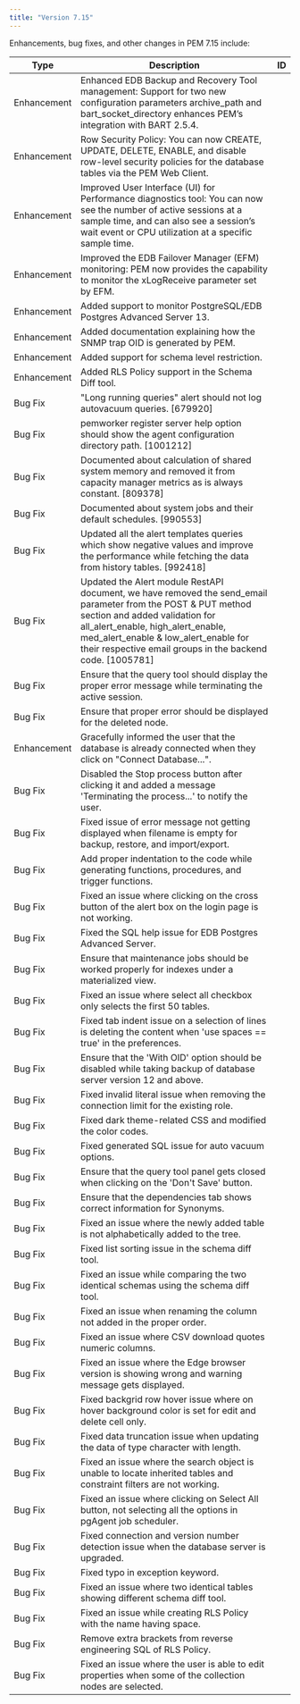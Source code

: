 ```yaml
---
title: "Version 7.15"
---
```


Enhancements, bug fixes, and other changes in PEM 7.15 include:

| Type        | Description | ID       |
|-------------|------------ | -------- |
| Enhancement | Enhanced EDB Backup and Recovery Tool management: Support for two new configuration parameters archive_path and bart_socket_directory enhances PEM’s integration with BART 2.5.4.                                      |
| Enhancement | Row Security Policy: You can now CREATE, UPDATE, DELETE, ENABLE, and disable row-level security policies for the database tables via the PEM Web Client.  |
| Enhancement | Improved User Interface (UI) for Performance diagnostics tool: You can now see the number of active sessions at a sample time, and can also see a session’s wait event or CPU utilization at a specific sample time.      |
| Enhancement | Improved the EDB Failover Manager (EFM) monitoring: PEM now provides the capability to monitor the xLogReceive parameter set by EFM.                |
| Enhancement | Added support to monitor PostgreSQL/EDB Postgres Advanced Server 13.             |
| Enhancement | Added documentation explaining how the SNMP trap OID is generated by PEM.        |
| Enhancement | Added support for schema level restriction.                                      |
| Enhancement | Added RLS Policy support in the Schema Diff tool.                                |
| Bug Fix     | "Long running queries" alert should not log autovacuum queries. [679920]         |
| Bug Fix     | pemworker register server help option should show the agent configuration directory path. [1001212]                                                 |
| Bug Fix     | Documented about calculation of shared system memory and removed it from capacity manager metrics as is always constant. [809378]                   |
| Bug Fix     | Documented about system jobs and their default schedules. [990553]               |
| Bug Fix     | Updated all the alert templates queries which show negative values and improve the performance while fetching the data from history tables. [992418] |
| Bug Fix     | Updated the Alert module RestAPI document, we have removed the send_email parameter from the POST & PUT method section and added validation for all_alert_enable, high_alert_enable, med_alert_enable & low_alert_enable for their respective email groups in the backend code. [1005781] |
| Bug Fix     | Ensure that the query tool should display the proper error message while terminating the active session.                                            |
| Bug Fix     | Ensure that proper error should be displayed for the deleted node.               |
| Enhancement     | Gracefully informed the user that the database is already connected when they click on "Connect Database...".                                       |
| Bug Fix     | Disabled the Stop process button after clicking it and added a message 'Terminating the process...' to notify the user.                             |
| Bug Fix     | Fixed issue of error message not getting displayed when filename is empty for backup, restore, and import/export.                                   |
| Bug Fix     | Add proper indentation to the code while generating functions, procedures, and trigger functions.                                                   |
| Bug Fix     | Fixed an issue where clicking on the cross button of the alert box on the login page is not working.                                                |
| Bug Fix     | Fixed the SQL help issue for EDB Postgres Advanced Server.                       |
| Bug Fix     | Ensure that maintenance jobs should be worked properly for indexes under a materialized view.                                                       |
| Bug Fix     | Fixed an issue where select all checkbox only selects the first 50 tables.       |
| Bug Fix     | Fixed tab indent issue on a selection of lines is deleting the content when 'use spaces == true' in the preferences.                                |
| Bug Fix     | Ensure that the 'With OID' option should be disabled while taking backup of database server version 12 and above.                                   |
| Bug Fix     | Fixed invalid literal issue when removing the connection limit for the existing role.  |
| Bug Fix     | Fixed dark theme-related CSS and modified the color codes.                       |
| Bug Fix     | Fixed generated SQL issue for auto vacuum options.                               |
| Bug Fix     | Ensure that the query tool panel gets closed when clicking on the 'Don't Save' button. |
| Bug Fix     | Ensure that the dependencies tab shows correct information for Synonyms.         |
| Bug Fix     | Fixed an issue where the newly added table is not alphabetically added to the tree.    |
| Bug Fix     | Fixed list sorting issue in the schema diff tool.                                |
| Bug Fix     | Fixed an issue while comparing the two identical schemas using the schema diff tool.   |
| Bug Fix     | Fixed an issue when renaming the column not added in the proper order.           |
| Bug Fix     | Fixed an issue where CSV download quotes numeric columns.                        |
| Bug Fix     | Fixed an issue where the Edge browser version is showing wrong and warning message gets displayed.                                                  |
| Bug Fix     | Fixed backgrid row hover issue where on hover background color is set for edit and delete cell only.                                                |
| Bug Fix     | Fixed data truncation issue when updating the data of type character with length. |
| Bug Fix     | Fixed an issue where the search object is unable to locate inherited tables and constraint filters are not working.                                 |
| Bug Fix     | Fixed an issue where clicking on Select All button, not selecting all the options in pgAgent job scheduler.                                         |
| Bug Fix     | Fixed connection and version number detection issue when the database server is upgraded.                                                           |
| Bug Fix     | Fixed typo in exception keyword.                                                 |
| Bug Fix     | Fixed an issue where two identical tables showing different schema diff tool.    |
| Bug Fix     | Fixed an issue while creating RLS Policy with the name having space.             |
| Bug Fix     | Remove extra brackets from reverse engineering SQL of RLS Policy.                |
| Bug Fix     | Fixed an issue where the user is able to edit properties when some of the collection nodes are selected.                                            |
